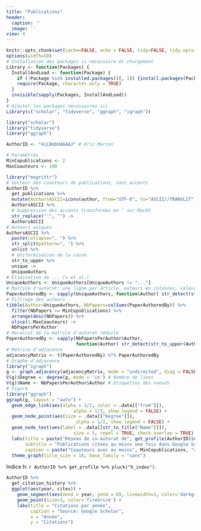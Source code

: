 ```yaml
---
title: "Publications"
header:
  caption: ''
  image: ''
view: 4
---
```


```r
knitr::opts_chunk$set(cache=FALSE, echo = FALSE, tidy=FALSE, tidy.opts=list(blank=FALSE, width.cutoff=50), out.width='\\maxwidth')
options(width=50)
# Installation des packages si nécessaire et chargement
Library <- function(Packages) {
  InstallAndLoad <- function(Package) {
    if (!Package %in% installed.packages()[, 1]) {install.packages(Package, repos="https://cran.rstudio.com/")}
    require(Package, character.only = TRUE)
  }
  invisible(sapply(Packages, InstallAndLoad))
}
# Ajouter les packages nécessaires ici
Library(c("scholar", "tidyverse", "ggraph", "igraph"))
```


```r
library("scholar")
library("tidyverse")
library("ggraph")

AuthorID <- "4iLBmbUAAAAJ" # Eric Marcon
```


```r
# Paramètres
MinCopublications <- 2
MaxCoauteurs <- 100

library("magrittr")
# Vecteur des coauteurs de publications, sans accents
AuthorID %>% 
  get_publications %>% 
  mutate(AuthorsASCII=iconv(author, from="UTF-8", to="ASCII//TRANSLIT")) %$% 
  AuthorsASCII %>% 
  # Suppression des accents transformés en ' sur MacOS
  str_replace("'", "") ->
  AuthorsASCII
# Auteurs uniques
AuthorsASCII %>% 
  paste(collapse=", ") %>% 
  str_split(pattern=", ") %>% 
  unlist %>% 
  # Uniformisation de la casse
  str_to_upper %>% 
  unique ->
  UniqueAuthors
# Elimination de ... (= et al.)
UniqueAuthors <- UniqueAuthors[UniqueAuthors != "..."]
# Matrice d'autorat: une ligne par article, auteurs en colonnes, valeurs logiques
PaperAuthoredBy <- sapply(UniqueAuthors, function(Author) str_detect(str_to_upper(AuthorsASCII), Author))
# Filtrage des auteurs
tibble(Author=UniqueAuthors, NbPapers=colSums(PaperAuthoredBy)) %>% 
  filter(NbPapers >= MinCopublications) %>% 
  arrange(desc(NbPapers)) %>% 
  slice(1:MaxCoauteurs) ->
  NbPapersPerAuthor
# Recalcul de la matrice d'autorat réduite
PaperAuthoredBy <- sapply(NbPapersPerAuthor$Author, 
                          function(Author) str_detect(str_to_upper(AuthorsASCII), Author))
# Matrice d'adjacence
adjacencyMatrix <- t(PaperAuthoredBy) %*% PaperAuthoredBy
# Graphe d'adjacence  
library("igraph")
g <- graph.adjacency(adjacencyMatrix, mode = "undirected", diag = FALSE)
V(g)$Degree <- degree(g, mode = 'in') # Nombre de liens
V(g)$Name <- NbPapersPerAuthor$Author # Etiquettes des noeuds
# Figure
library("ggraph")
ggraph(g, layout = "auto") + 
  geom_edge_link(aes(alpha = 1/2, color = .data[["from"]]), 
                         alpha = 1/3, show.legend = FALSE) + 
  geom_node_point(aes(size = .data[["Degree"]]), 
                          alpha = 1/2, show.legend = FALSE) +
  geom_node_text(aes(label = .data[[str_to_title("Name")]]), 
                         size = 5, repel = TRUE, check_overlap = TRUE) + 
  labs(title = paste("Réseau de co-autorat de", get_profile(AuthorID)$name),
       subtitle = "Publications citées au moins une fois dans Google Scholar",
       caption = paste("Coauteurs avec au moins", MinCopublications, "co-publications")) +
  theme_graph(title_size = 16, base_family = "sans")
```

Indice h: `r AuthorID %>% get_profile %>% pluck("h_index")`.

```r
AuthorID %>% 
  get_citation_history %>% 
  ggplot(aes(year, cites)) +
    geom_segment(aes(xend = year, yend = 0), linewidth=1, color='darkgrey') +
    geom_point(size=3, color='firebrick') +
    labs(title = "Citations par année", 
         caption = "Source: Google Scholar",
         x = "Année",
         y = "Citations")
```
